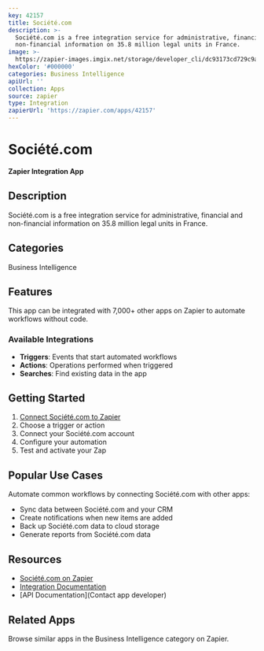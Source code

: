 ```yaml
---
key: 42157
title: Société.com
description: >-
  Société.com is a free integration service for administrative, financial and
  non-financial information on 35.8 million legal units in France.
image: >-
  https://zapier-images.imgix.net/storage/developer_cli/dc93173cd729c9a0055d6f6a12963bd0.png?auto=format%2Ccompress&ixlib=python-3.0.0&q=50
hexColor: '#000000'
categories: Business Intelligence
apiUrl: ''
collection: Apps
source: zapier
type: Integration
zapierUrl: 'https://zapier.com/apps/42157'
---
```

# Société.com

**Zapier Integration App**

## Description

Société.com is a free integration service for administrative, financial and non-financial information on 35.8 million legal units in France.

## Categories

Business Intelligence

## Features

This app can be integrated with 7,000+ other apps on Zapier to automate workflows without code.

### Available Integrations

- **Triggers**: Events that start automated workflows
- **Actions**: Operations performed when triggered
- **Searches**: Find existing data in the app

## Getting Started

1. [Connect Société.com to Zapier](https://zapier.com/apps/42157)
2. Choose a trigger or action
3. Connect your Société.com account
4. Configure your automation
5. Test and activate your Zap

## Popular Use Cases

Automate common workflows by connecting Société.com with other apps:

- Sync data between Société.com and your CRM
- Create notifications when new items are added
- Back up Société.com data to cloud storage
- Generate reports from Société.com data

## Resources

- [Société.com on Zapier](https://zapier.com/apps/42157)
- [Integration Documentation](https://zapier.com/apps/42157/integrations)
- [API Documentation](Contact app developer)

## Related Apps

Browse similar apps in the Business Intelligence category on Zapier.
